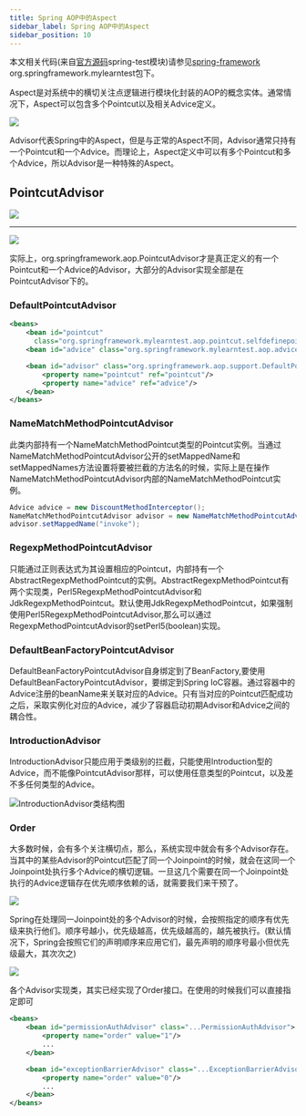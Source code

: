 ```yaml
---
title: Spring AOP中的Aspect
sidebar_label: Spring AOP中的Aspect
sidebar_position: 10
---
```


本文相关代码(来自[官方源码](https://github.com/spring-projects/spring-framework.git "官方源码")spring-test模块)请参见[spring-framework](https://github.com/Halcyon666/spring-framework-modified/tree/main/spring-test) org.springframework.mylearntest包下。

Aspect是对系统中的横切关注点逻辑进行模块化封装的AOP的概念实体。通常情况下，Aspect可以包含多个Pointcut以及相关Advice定义。

![](https://s2.loli.net/2023/07/15/9p6abQqSsHTxLFX.png)

Advisor代表Spring中的Aspect，但是与正常的Aspect不同，Advisor通常只持有一个Pointcut和一个Advice。而理论上，Aspect定义中可以有多个Pointcut和多个Advice，所以Advisor是一种特殊的Aspect。

## PointcutAdvisor

![](https://s2.loli.net/2023/07/15/Iy3GrnFvNWlB92k.png)

* * *

![](https://s2.loli.net/2023/07/15/yqwr2TXstDvE4YM.png)

实际上，org.springframework.aop.PointcutAdvisor才是真正定义的有一个Pointcut和一个Advice的Advisor，大部分的Advisor实现全部是在PointcutAdvisor下的。

### DefaultPointcutAdvisor

```xml
<beans>
    <bean id="pointcut"
      class="org.springframework.mylearntest.aop.pointcut.selfdefinepointcut.QueryMethodPointcut"/>
    <bean id="advice" class="org.springframework.mylearntest.aop.advice.perclass.DiscountMethodInterceptor"/>

    <bean id="advisor" class="org.springframework.aop.support.DefaultPointcutAdvisor">
        <property name="pointcut" ref="pointcut"/>
        <property name="advice" ref="advice"/>
    </bean>
</beans>
```

### NameMatchMethodPointcutAdvisor

此类内部持有一个NameMatchMethodPointcut类型的Pointcut实例。当通过NameMatchMethodPointcutAdvisor公开的setMappedName和setMappedNames方法设置将要被拦截的方法名的时候，实际上是在操作NameMatchMethodPointcutAdvisor内部的NameMatchMethodPointcut实例。

```java
Advice advice = new DiscountMethodInterceptor();
NameMatchMethodPointcutAdvisor advisor = new NameMatchMethodPointcutAdvisor(advice);
advisor.setMappedName("invoke");
```

### RegexpMethodPointcutAdvisor

只能通过正则表达式为其设置相应的Pointcut，内部持有一个AbstractRegexpMethodPointcut的实例。AbstractRegexpMethodPointcut有两个实现类，Perl5RegexpMethodPointcutAdvisor和JdkRegexpMethodPointcut。默认使用JdkRegexpMethodPointcut，如果强制使用Perl5RegexpMethodPointcutAdvisor,那么可以通过RegexpMethodPointcutAdvisor的setPerl5(boolean)实现。

### DefaultBeanFactoryPointcutAdvisor

DefaultBeanFactoryPointcutAdvisor自身绑定到了BeanFactory,要使用DefaultBeanFactoryPointcutAdvisor，要绑定到Spring IoC容器。通过容器中的Advice注册的beanName来关联对应的Advice。只有当对应的Pointcut匹配成功之后，采取实例化对应的Advice，减少了容器启动初期Advisor和Advice之间的耦合性。

### IntroductionAdvisor

IntroductionAdvisor只能应用于类级别的拦截，只能使用Introduction型的Advice，而不能像PointcutAdvisor那样，可以使用任意类型的Pointcut，以及差不多任何类型的Advice。

![IntroductionAdvisor类结构图](https://s2.loli.net/2023/07/15/8pNE2drJ1BfLn4D.png "IntroductionAdvisor类结构图")

### Order

大多数时候，会有多个关注横切点，那么，系统实现中就会有多个Advisor存在。当其中的某些Advisor的Pointcut匹配了同一个Joinpoint的时候，就会在这同一个Joinpoint处执行多个Advice的横切逻辑。一旦这几个需要在同一个Joinpoint处执行的Advice逻辑存在优先顺序依赖的话，就需要我们来干预了。

![](https://s2.loli.net/2023/07/15/87ohZirCFMmLq46.png)

Spring在处理同一Joinpoint处的多个Advisor的时候，会按照指定的顺序有优先级来执行他们。顺序号越小，优先级越高，优先级越高的，越先被执行。(默认情况下，Spring会按照它们的声明顺序来应用它们，最先声明的顺序号最小但优先级最大，其次次之)

![](https://s2.loli.net/2023/07/15/cnDqxbIEChpBNlz.png)

各个Advisor实现类，其实已经实现了Order接口。在使用的时候我们可以直接指定即可

```xml
<beans>
    <bean id="permissionAuthAdvisor" class="...PermissionAuthAdvisor">
        <property name="order" value="1"/>
        ...
    </bean>

    <bean id="exceptionBarrierAdvisor" class="...ExceptionBarrierAdvisor">
        <property name="order" value="0"/>
        ...
    </bean>
</beans>
```
